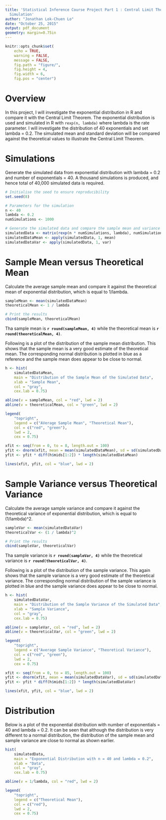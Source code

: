 ```yaml
---
title: 'Statistical Inference Course Project Part 1 : Central Limit Theorem using
  Simulation'
author: "Jonathan Lok-Chuen Lo"
date: "October 25, 2015"
output: pdf_document
geometry: margin=0.75in
---
```


```r
knitr::opts_chunk$set(
    echo = TRUE, 
    warning = FALSE, 
    message = FALSE,
    fig.path = "figure/",
    fig.height = 4,
    fig.width = 6,
    fig.pos = "center")
```

# Overview

In this project, I will investigate the exponential distribution in R and 
compare it with the Central Limit Theorem. The exponential distribution is used
and simulated in R with `rexp(n, lambda)` where lambda is the rate parameter. 
I will investigate the distribution of 40 exponentials and set lambda = 0.2.
The simulated mean and standard deviation will be compared against the
theoretical values to illustrate the Central Limit Theorem.

# Simulations

Generate the simulated data from exponential distribution with lambda = 0.2 and 
number of exponentials = 40. A thousand simulations is produced, and hence total
of 40,000 simulated data is required.

```r
# Initialise the seed to ensure reproducibility
set.seed(8)

# Parameters for the simulation
n <- 40
lambda <- 0.2
numSimulations <- 1000

# Generate the simulated data and compare the sample mean and variance
simulatedData <- matrix(rexp(n * numSimulations, lambda), numSimulations, n)
simulatedDataMean <- apply(simulatedData, 1, mean)
simulatedDataVar <- apply(simulatedData, 1, var)
```

# Sample Mean versus Theoretical Mean

Calculate the average sample mean and compare it against the theoretical mean of
exponential distribution, which is equal to 1/lambda.

```r
sampleMean <- mean(simulatedDataMean)
theoreticalMean <- 1 / lambda

# Print the results
cbind(sampleMean, theoreticalMean)
```

Tha sample mean is **`r round(sampleMean, 4)`** while the theoretical 
mean is **`r round(theoreticalMean, 4)`**. 

Following is a plot of the distribution of the sample mean distribution. This 
shows that the sample mean is a very good estimate of the theoretical mean. The 
corresponding normal distribution is plotted in blue as a reference and the 
sample mean does appear to be close to normal.

```r
h <- hist(
    simulatedDataMean,
    main = "Distribution of the Sample Mean of the Simulated Data",
    xlab = "Sample Mean",
    col = "gray",
    cex.lab = 0.75)

abline(v = sampleMean, col = "red", lwd = 2)
abline(v = theoreticalMean, col = "green", lwd = 2)

legend(
    "topright", 
    legend = c("AVerage Sample Mean", "Theoretical Mean"),
    col = c("red", "green"),
    lwd = 2,
    cex = 0.75)

xfit <- seq(from = 0, to = 8, length.out = 100) 
yfit <- dnorm(xfit, mean = mean(simulatedDataMean), sd = sd(simulatedDataMean))
yfit <- yfit * diff(h$mids[1:2]) * length(simulatedDataMean) 

lines(xfit, yfit, col = "blue", lwd = 2)
```

# Sample Variance versus Theoretical Variance

Calculate the average sample variance and compare it against the theoretical 
variance of exponential distribution, which is equal to (1/lambda)^2.

```r
sampleVar <- mean(simulatedDataVar)
theoreticalVar <- (1 / lambda)^2

# Print the results
cbind(sampleVar, theoreticalVar)
```

Tha sample variance is **`r round(sampleVar, 4)`** while the theoretical 
variance is **`r round(theoreticalVar, 4)`**. 

Following is a plot of the distribution of the sample variance. This again shows
that the sample variance is a very good estimate of the theoretical variance. 
The corresponding normal distribution of the sample variance is plotted in blue 
and the sample variance does appear to be close to normal.

```r
h <- hist(
    simulatedDataVar,
    main = "Distribution of the Sample Variance of the Simulated Data",
    xlab = "Sample Variance",
    col = "gray",
    cex.lab = 0.75)

abline(v = sampleVar, col = "red", lwd = 2)
abline(v = theoreticalVar, col = "green", lwd = 2)

legend(
    "topright", 
    legend = c("Average Sample Variance", "Theoretical Variance"),
    col = c("red", "green"),
    lwd = 2,
    cex = 0.75)

xfit <- seq(from = 0, to = 85, length.out = 100) 
yfit <- dnorm(xfit, mean = mean(simulatedDataVar), sd = sd(simulatedDataVar))
yfit <- yfit * diff(h$mids[1:2]) * length(simulatedDataVar) 

lines(xfit, yfit, col = "blue", lwd = 2)
```


# Distribution

Below is a plot of the exponential distribution with number of exponentials = 40
and lambda = 0.2. It can be seen that although the distribution is very 
different to a normal distribution, the distribution of the sample mean and 
sample variance are close to normal as shown earlier.

```r
hist(
    simulatedData,
    main = "Exponential Distribution with n = 40 and lambda = 0.2",
    xlab = "Data",
    col = "gray",
    cex.lab = 0.75)

abline(v = 1/lambda, col = "red", lwd = 2)

legend(
    "topright", 
    legend = c("Theoretical Mean"),
    col = c("red"),
    lwd = 2,
    cex = 0.75)
```


